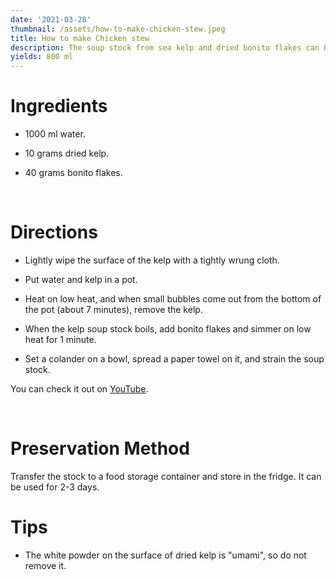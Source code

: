 ```yaml
---
date: '2021-03-28'
thumbnail: /assets/how-to-make-chicken-stew.jpeg
title: How to make Chicken stew
description: The soup stock from sea kelp and dried bonito flakes can be used in many Japanese food such as miso soup, soba, udon, and stew.
yields: 800 ml
---
```


<h1>Ingredients</h1>

- 1000 ml water.

- 10 grams dried kelp.

- 40 grams bonito flakes.

<br />

<h1> Directions </h1>

- Lightly wipe the surface of the kelp with a tightly wrung cloth.

- Put water and kelp in a pot.

- Heat on low heat, and when small bubbles come out from the bottom of the pot (about 7 minutes), remove the kelp.

- When the kelp soup stock boils, add bonito flakes and simmer on low heat for 1 minute.

- Set a colander on a bowl, spread a paper towel on it, and strain the soup stock.


You can check it out on [YouTube](https://youtu.be/6Lxdp1R40EY).

<br />

<h1> Preservation Method </h1>

Transfer the stock to a food storage container and store in the fridge. It can be used for 2-3 days.

<h1> Tips </h1>

- The white powder on the surface of dried kelp is "umami", so do not remove it.